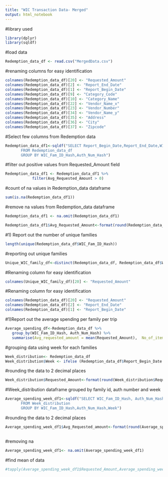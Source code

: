 ```yaml
---
title: "WIC Transaction Data- Merged"
output: html_notebook
---
```


#library used

```r
library(dplyr)
library(sqldf)

```
#load data
```r
Redemption_data_df <- read.csv("MergedData.csv")
```

#renaming columns for easy identification

```r
colnames(Redemption_data_df)[20] <- "Requested_Amount"
colnames(Redemption_data_df)[2] <- "Report_End_Date"
colnames(Redemption_data_df)[1] <- "Report_Begin_Date"
colnames(Redemption_data_df)[9] <- "Category_Code"
colnames(Redemption_data_df)[10] <- "Category_Name"
colnames(Redemption_data_df)[22] <- "Vendor_Name_x"
colnames(Redemption_data_df)[23] <- "Vendor_Number"
colnames(Redemption_data_df)[34] <- "Vendor_Name_y"
colnames(Redemption_data_df)[35] <- "Address"
colnames(Redemption_data_df)[36] <- "City"
colnames(Redemption_data_df)[37] <- "Zipcode"


```

#Select few columns from Redemption data 



```r
Redemption_data_df1<-sqldf("SELECT Report_Begin_Date,Report_End_Date,WIC_Fam_ID_Hash, Auth_Num_Hash,Avg(Requested_Amount) as Avg_Requested_Amount,Category_Code,Category_Name,Vendor_Name_x,Vendor_Number,Vendor_Name_y, Address, City, Zipcode
       FROM Redemption_data_df
       GROUP BY WIC_Fam_ID_Hash,Auth_Num_Hash")
```




#filter out positive values from Requested_Amount field

```r
Redemption_data_df1 <- Redemption_data_df1 %>%
            filter(Avg_Requested_Amount > 0)
```

#count of na values in Redemption_data dataframe

```r
sum(is.na(Redemption_data_df1))
```

#remove na values from Redemption_data dataframe

```r
Redemption_data_df1 <- na.omit(Redemption_data_df1)

```


```r
Redemption_data_df1$Avg_Requested_Amount<-format(round(Redemption_data_df1$Avg_Requested_Amount, 2), nsmall = 2) 
```


#1) Report out the number of unique families

```r
length(unique(Redemption_data_df$WIC_Fam_ID_Hash))
```

#reporting out unique families 

```r
Unique_WIC_family_df<-distinct(Redemption_data_df, Redemption_data_df$WIC_Fam_ID_Hash, .keep_all = TRUE)
```

#Renaming column for easy identification

```r
colnames(Unique_WIC_family_df)[20] <- "Requested_Amount"

```
#Renaming column for easy identification

```r
colnames(Redemption_data_df)[20] <- "Requested_Amount"
colnames(Redemption_data_df)[2] <- "Report_End_Date"
colnames(Redemption_data_df)[1] <- "Report_Begin_Date"
```


#1)Report out the average spending per family per trip


```r
Average_spending_df<-Redemption_data_df %>%
   group_by(WIC_Fam_ID_Hash, Auth_Num_Hash) %>% 
   summarise(Avg_requested_amount = mean(Requested_Amount),  No_of_items=n())
```
#grouping data using week for each families

```r

Week_distribution<- Redemption_data_df
Week_distribution$Week <- ifelse (Redemption_data_df$Report_Begin_Date == '2/17/2021' & Redemption_data_df$Report_End_Date == '2/23/2021','Week1',ifelse(Redemption_data_df$Report_Begin_Date == '2/24/2021' & Redemption_data_df$Report_End_Date == '3/2/2021','Week2','week3' ))

```

#rounding the data to 2 decimal places

```r
Week_distribution$Requested_Amount<-format(round(Week_distribution$Requested_Amount, 2), nsmall = 2)     
```
#Week_distribution dataframe grouped by family id, auth number and week

```r
Average_spending_week_df1<-sqldf("SELECT WIC_Fam_ID_Hash, Auth_Num_Hash,Requested_Amount, AVG(Requested_Amount) as Avg_Requested_amount,Week
       FROM Week_distribution
       GROUP BY WIC_Fam_ID_Hash,Auth_Num_Hash,Week")


```

#rounding the data to 2 decimal places

```r

Average_spending_week_df1$Avg_Requested_amount<-format(round(Average_spending_week_df1$Avg_Requested_amount, 2), nsmall = 2) 
 
```

#removing na 

```r
Average_spending_week_df1<- na.omit(Average_spending_week_df1)
```

#find mean of data

```r
#tapply(Average_spending_week_df1$Requested_Amount,Average_spending_week_df1$Week, mean)
```



```r

```

